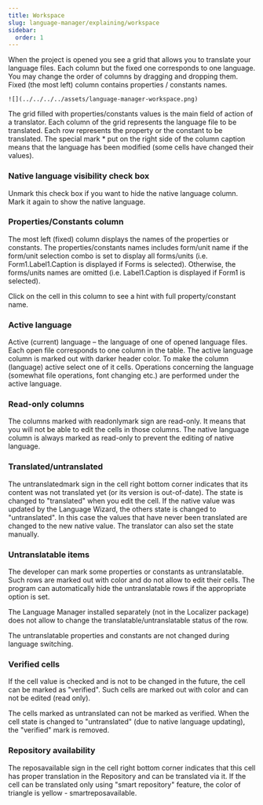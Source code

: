 ```yaml
---
title: Workspace
slug: language-manager/explaining/workspace
sidebar:
  order: 1
---
```


When the project is opened you see a grid that allows you to translate your language files. Each column but the fixed one corresponds to one language. You may change the order of columns by dragging and dropping them. Fixed (the most left) column contains properties / constants names. 

<div style={{ display: "flex", "JustifyContent": "center"}}>
    
    ![](../../../../assets/language-manager-workspace.png)
    
</div>

The grid filled with properties/constants values is the main field of action of a translator.
Each column of the grid represents the language file to be translated. Each row represents the property or the constant to be translated.
The special mark * put on the right side of the column caption means that the language has been modified (some cells have changed their values).


### Native language visibility check box

Unmark this check box if you want to hide the native language column. Mark it again to show the native language.


### Properties/Constants column

The most left (fixed) column displays the names of the properties or constants. The properties/constants names includes form/unit name if the form/unit selection combo is set to display all forms/units (i.e. Form1.Label1.Caption is displayed if Forms is selected). Otherwise, the forms/units names are omitted (i.e. Label1.Caption is displayed if Form1 is selected).

Click on the cell in this column to see a hint with full property/constant name.


### Active language

Active (current) language – the language of one of opened language files. Each open file corresponds to one column in the table. The active language column is marked out with darker header color. To make the column (language) active select one of it cells.
Operations concerning the language (somewhat file operations, font changing etc.) are performed under the active language.


### Read-only columns

The columns marked with readonlymark sign are read-only. It means that you will not be able to edit the cells in those columns.
The native language column is always marked as read-only to prevent the editing of native language.


### Translated/untranslated

The untranslatedmark sign in the cell right bottom corner indicates that its content was not translated yet (or its version is out-of-date). The state is changed to "translated" when you edit the cell.
If the native value was updated by the Language Wizard, the others state is changed to "untranslated". In this case the values that have never been translated are changed to the new native value.
The translator can also set the state manually.


### Untranslatable items

The developer can mark some properties or constants as untranslatable. Such rows are marked out with color and do not allow to edit their cells. The program can automatically hide the untranslatable rows if the appropriate option is set.

The Language Manager installed separately (not in the Localizer package) does not allow to change the translatable/untranslatable status of the row.

The untranslatable properties and constants are not changed during language switching.


### Verified cells

If the cell value is checked and is not to be changed in the future, the cell can be marked as "verified". Such cells are marked out with color and can not be edited (read only).

The cells marked as untranslated can not be marked as verified. When the cell state is changed to "untranslated" (due to native language updating), the "verified" mark is removed.


### Repository availability

The reposavailable sign in the cell right bottom corner indicates that this cell has proper translation in the Repository and can be translated via it. If the cell can be translated only using "smart repository" feature, the color of triangle is yellow - smartreposavailable. 
